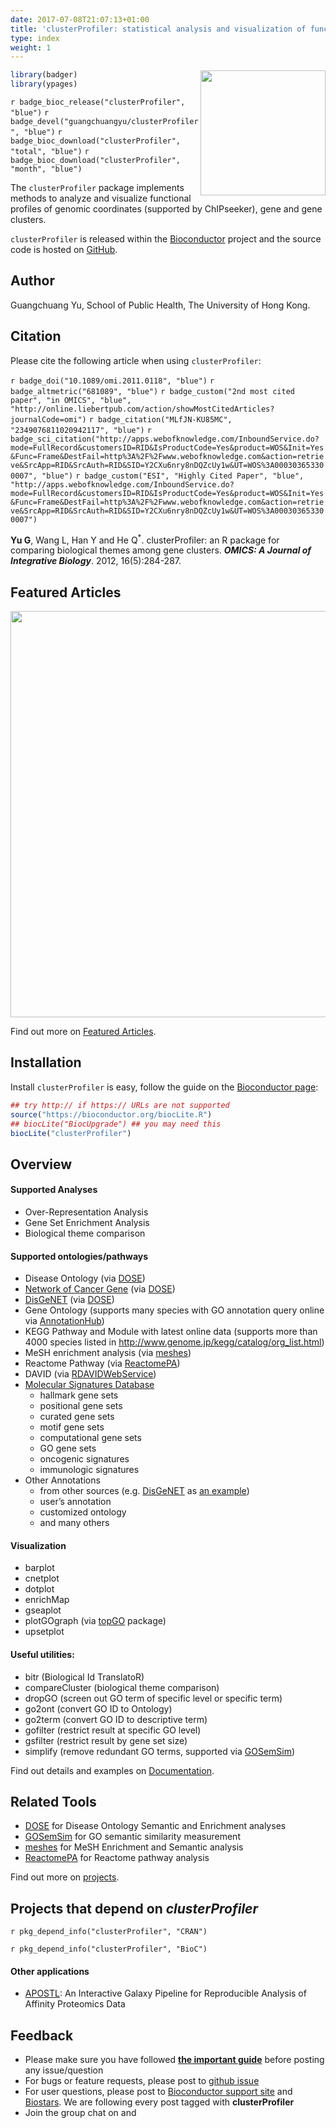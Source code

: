 ```yaml
---
date: 2017-07-08T21:07:13+01:00
title: 'clusterProfiler: statistical analysis and visualization of functional profiles for genes and gene clusters'
type: index
weight: 1
---
```



<link rel="stylesheet" href="https://guangchuangyu.github.io/css/font-awesome.min.css">
<link rel="stylesheet" href="https://guangchuangyu.github.io/css/academicons.min.css">

<img src="https://raw.githubusercontent.com/Bioconductor/BiocStickers/master/clusterProfiler/clusterProfiler.png" height="200" align="right" />


```r
library(badger)
library(ypages)
```

`r badge_bioc_release("clusterProfiler", "blue")`
`r badge_devel("guangchuangyu/clusterProfiler", "blue")`
`r badge_bioc_download("clusterProfiler", "total", "blue")`
`r badge_bioc_download("clusterProfiler", "month", "blue")`


The `clusterProfiler` package implements methods to analyze and visualize functional profiles of genomic coordinates (supported by ChIPseeker), gene and gene clusters.

`clusterProfiler` is released within the [Bioconductor](https://bioconductor.org/packages/clusterProfiler) project and the source code is hosted on <a href="https://github.com/GuangchuangYu/clusterProfiler"><i class="fa fa-github fa-lg"></i> GitHub</a>.

## <i class="fa fa-user"></i> Author

Guangchuang Yu, School of Public Health, The University of Hong Kong.


## <i class="fa fa-book"></i> Citation

Please cite the following article when using `clusterProfiler`:

`r badge_doi("10.1089/omi.2011.0118", "blue")`
`r badge_altmetric("681089", "blue")`
`r badge_custom("2nd most cited paper", "in OMICS", "blue",
  "http://online.liebertpub.com/action/showMostCitedArticles?journalCode=omi")`
`r badge_citation("MLfJN-KU85MC", "2349076811020942117", "blue")`
`r badge_sci_citation("http://apps.webofknowledge.com/InboundService.do?mode=FullRecord&customersID=RID&IsProductCode=Yes&product=WOS&Init=Yes&Func=Frame&DestFail=http%3A%2F%2Fwww.webofknowledge.com&action=retrieve&SrcApp=RID&SrcAuth=RID&SID=Y2CXu6nry8nDQZcUy1w&UT=WOS%3A000303653300007", "blue")`
`r badge_custom("ESI", "Highly Cited Paper", "blue", "http://apps.webofknowledge.com/InboundService.do?mode=FullRecord&customersID=RID&IsProductCode=Yes&product=WOS&Init=Yes&Func=Frame&DestFail=http%3A%2F%2Fwww.webofknowledge.com&action=retrieve&SrcApp=RID&SrcAuth=RID&SID=Y2CXu6nry8nDQZcUy1w&UT=WOS%3A000303653300007")`



__Yu G__, Wang L, Han Y and He Q<sup>*</sup>. clusterProfiler: an R package for comparing biological themes among gene clusters.
__*OMICS: A Journal of Integrative Biology*__. 2012, 16(5):284-287.



## <i class="fa fa-pencil"></i> Featured Articles

<img src="https://guangchuangyu.github.io/featured_img/clusterProfiler/elife-02077-fig5-v1.jpg" width="650">

<i class="fa fa-hand-o-right"></i> Find out more on <i class="fa fa-pencil"></i> [Featured Articles](https://guangchuangyu.github.io/clusterProfiler/featuredArticles/).

## <i class="fa fa-download"></i> Installation

Install `clusterProfiler` is easy, follow the guide on the [Bioconductor page](https://bioconductor.org/packages/clusterProfiler/):

```r
## try http:// if https:// URLs are not supported
source("https://bioconductor.org/biocLite.R")
## biocLite("BiocUpgrade") ## you may need this
biocLite("clusterProfiler")
```

## <i class="fa fa-cogs"></i> Overview

#### <i class="fa fa-angle-double-right"></i> Supported Analyses

+ Over-Representation Analysis
+ Gene Set Enrichment Analysis
+ Biological theme comparison

#### <i class="fa fa-angle-double-right"></i> Supported ontologies/pathways

+ Disease Ontology (via [DOSE](https://www.bioconductor.org/packages/DOSE))
+ [Network of Cancer Gene](http://ncg.kcl.ac.uk/) (via [DOSE](https://www.bioconductor.org/packages/DOSE))
+ [DisGeNET](http://www.disgenet.org/web/DisGeNET/menu/home) (via [DOSE](https://www.bioconductor.org/packages/DOSE))
+ Gene Ontology (supports many species with GO annotation query online via [AnnotationHub](https://bioconductor.org/packages/AnnotationHub/))
+ KEGG Pathway and Module with latest online data (supports more than 4000 species listed in <http://www.genome.jp/kegg/catalog/org_list.html>)
+ MeSH enrichment analysis (via [meshes](https://www.bioconductor.org/packages/meshes))
+ Reactome Pathway (via [ReactomePA](https://www.bioconductor.org/packages/ReactomePA))
+ DAVID (via [RDAVIDWebService](https://www.bioconductor.org/packages/RDAVIDWebService))
+ [Molecular Signatures Database](http://software.broadinstitute.org/gsea/msigdb)
	* hallmark gene sets
	* positional gene sets
	* curated gene sets
	* motif gene sets
	* computational gene sets
	* GO gene sets
	* oncogenic signatures
	* immunologic signatures
+ Other Annotations
	* from other sources (e.g. [DisGeNET](http://www.disgenet.org/web/DisGeNET/menu/home) as [an example](https://guangchuangyu.github.io/2015/05/use-clusterprofiler-as-an-universal-enrichment-analysis-tool/))
	* user's annotation
	* customized ontology
	* and many others

#### <i class="fa fa-angle-double-right"></i> Visualization

+ barplot
+ cnetplot
+ dotplot
+ enrichMap
+ gseaplot
+ plotGOgraph (via [topGO](https://www.bioconductor.org/packages/topGO) package)
+ upsetplot

#### <i class="fa fa-angle-double-right"></i> Useful utilities:

+ bitr (Biological Id TranslatoR)
+ compareCluster (biological theme comparison)
+ dropGO (screen out GO term of specific level or specific term)
+ go2ont (convert GO ID to Ontology)
+ go2term (convert GO ID to descriptive term)
+ gofilter (restrict result at specific GO level)
+ gsfilter (restrict result by gene set size)
+ simplify (remove redundant GO terms, supported via [GOSemSim](https://www.bioconductor.org/packages/GOSemSim))

<i class="fa fa-hand-o-right"></i> Find out details and examples on <i class="fa fa-book"></i> [Documentation](https://guangchuangyu.github.io/clusterProfiler/documentation/).

## <i class="fa fa-wrench"></i> Related Tools

<ul class="fa-ul">
<li><i class="fa-li fa fa-angle-double-right"></i><a href="https://guangchuangyu.github.io/DOSE">DOSE</a> for Disease Ontology Semantic and Enrichment analyses</li>
<li><i class="fa-li fa fa-angle-double-right"></i><a href="https://guangchuangyu.github.io/GOSemSim">GOSemSim</a> for GO semantic similarity measurement</li>
<li><i class="fa-li fa fa-angle-double-right"></i><a href="https://guangchuangyu.github.io/meshes">meshes</a> for MeSH Enrichment and Semantic analysis</li>
<li><i class="fa-li fa fa-angle-double-right"></i><a href="https://guangchuangyu.github.io/ReactomePA">ReactomePA</a> for Reactome pathway analysis</li>
</ul>

<i class="fa fa-hand-o-right"></i> Find out more on [projects](https://guangchuangyu.github.io/#projects).


## <i class="fa fa-code-fork"></i> Projects that depend on _clusterProfiler_

`r pkg_depend_info("clusterProfiler", "CRAN")`

`r pkg_depend_info("clusterProfiler", "BioC")`

#### <i class="fa fa-angle-double-right"></i> Other applications

+ [APOSTL](https://github.com/bornea/APOSTL): An Interactive Galaxy Pipeline for Reproducible Analysis of Affinity Proteomics Data


## <i class="fa fa-comment"></i> Feedback
<ul class="fa-ul">
<li><i class="fa-li fa fa-hand-o-right"></i> Please make sure you have followed <a href="https://guangchuangyu.github.io/2016/07/how-to-bug-author/"><strong>the important guide</strong></a> before posting any issue/question</li>
<li><i class="fa-li fa fa-bug"></i> For bugs or feature requests, please post to <i class="fa fa-github-alt"></i> <a href="https://github.com/GuangchuangYu/clusterProfiler/issues">github issue</a></li>
<li><i class="fa-li fa fa-support"></i>  For user questions, please post to <a href="https://support.bioconductor.org/">Bioconductor support site</a> and <a href="https://www.biostars.org/">Biostars</a>. We are following every post tagged with <strong>clusterProfiler</strong></li>
<li><i class="fa-li fa fa-commenting"></i> Join the group chat on <a href="https://twitter.com/hashtag/clusterProfiler"><i class="fa fa-twitter fa-lg"></i></a> and <a href="http://huati.weibo.com/k/clusterProfiler"><i class="fa fa-weibo fa-lg"></i></a></li>
</ul>
